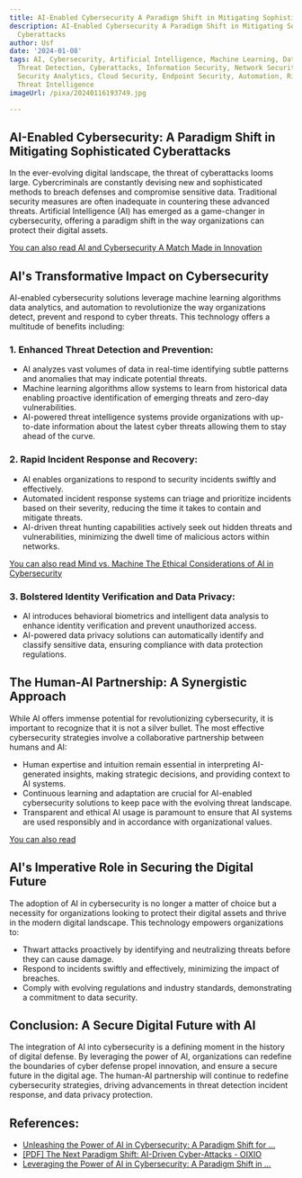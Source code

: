 ```yaml
---
title: AI-Enabled Cybersecurity A Paradigm Shift in Mitigating Sophisticated Cyberattacks
description: AI-Enabled Cybersecurity A Paradigm Shift in Mitigating Sophisticated
  Cyberattacks
author: Usf
date: '2024-01-08'
tags: AI, Cybersecurity, Artificial Intelligence, Machine Learning, Data Security,
  Threat Detection, Cyberattacks, Information Security, Network Security, Big Data,
  Security Analytics, Cloud Security, Endpoint Security, Automation, Risk Assessment,
  Threat Intelligence
imageUrl: /pixa/20240116193749.jpg

---
```

## AI-Enabled  Cybersecurity: A Paradigm Shift in Mitigating  Sophisticated Cyberattacks

In the ever-evolving digital landscape, the threat of cyberattacks looms large. Cybercriminals are constantly devising new and sophisticated methods to breach defenses and  compromise sensitive data. Traditional security measures are often inadequate in countering these advanced threats. Artificial Intelligence (AI) has emerged  as  a game-changer  in cybersecurity, offering  a paradigm shift in the way organizations can protect their digital assets.

[You can also read  AI and Cybersecurity A  Match Made in Innovation](AI%20and%20Cybersecurity%20A%20Match%20Made%20in%20Innovation)


## AI's Transformative Impact on Cybersecurity

AI-enabled cybersecurity solutions leverage machine learning algorithms data analytics, and automation  to revolutionize the way organizations detect, prevent and respond to cyber  threats. This technology offers a multitude  of benefits including:

### 1. Enhanced Threat  Detection and Prevention:

- AI analyzes vast  volumes of data in  real-time identifying subtle patterns and anomalies that may indicate potential threats.
- Machine  learning  algorithms allow systems to learn from historical data enabling proactive identification of emerging threats and zero-day vulnerabilities.
- AI-powered threat intelligence systems provide organizations with up-to-date information about the latest cyber threats allowing them to stay ahead of the curve.

### 2.  Rapid Incident Response and Recovery:

- AI  enables organizations to respond to security incidents swiftly and effectively.
- Automated incident response  systems can triage and prioritize incidents based on their severity, reducing the time it takes to contain and mitigate  threats.
- AI-driven threat hunting capabilities actively seek out hidden threats and vulnerabilities, minimizing the dwell time of malicious  actors within networks.

[You can also read Mind vs. Machine The Ethical Considerations of  AI in Cybersecurity](Mind%20vs.%20Machine%20The%20Ethical%20Considerations%20of%20AI%20in%20Cybersecurity)


### 3. Bolstered  Identity Verification and Data  Privacy:

- AI introduces behavioral biometrics and intelligent data analysis to enhance identity  verification and prevent  unauthorized access.
- AI-powered data privacy solutions can automatically identify and classify  sensitive data, ensuring compliance with data protection regulations.

## The  Human-AI Partnership: A Synergistic Approach

While AI  offers immense potential for revolutionizing cybersecurity, it is important to recognize that it is not a silver bullet. The most effective cybersecurity  strategies  involve a  collaborative partnership between humans and AI:

-  Human expertise and  intuition remain essential in interpreting  AI-generated insights, making strategic decisions,  and providing context to AI systems.
- Continuous learning and adaptation are crucial for AI-enabled cybersecurity solutions to keep pace with the evolving threat landscape.
- Transparent and  ethical AI usage is paramount to ensure that AI systems  are  used  responsibly and in accordance with organizational values.

[You can also read ]()


## AI's Imperative Role  in Securing the Digital Future

The adoption of AI in cybersecurity is no longer a matter of choice  but a necessity for organizations looking to protect their digital assets and thrive in the modern digital landscape. This technology empowers organizations to:

- Thwart attacks proactively by identifying and neutralizing threats before  they can cause damage.
- Respond to incidents swiftly and effectively,  minimizing the impact  of breaches.
- Comply with evolving regulations and industry standards, demonstrating a commitment to data security.

## Conclusion: A Secure Digital Future with AI

The integration of AI into cybersecurity is  a defining moment in the history of digital defense. By  leveraging the power of AI, organizations can redefine  the boundaries of cyber defense  propel innovation, and ensure a secure future in the digital  age. The human-AI partnership  will continue to redefine cybersecurity strategies, driving advancements in threat detection incident response, and  data privacy protection.

## References:
- [Unleashing the Power of AI in Cybersecurity: A Paradigm Shift for ...](https://www.linkedin.com/pulse/unleashing-power-ai-cybersecurity-paradigm-shift-modern-garbo-ms)
- [[PDF] The Next Paradigm Shift: AI-Driven Cyber-Attacks - OIXIO](https://www.oixio.ee/sites/default/files/the_next_paradigm_shift_-_ai_driven_cyber_attacks.pdf)
- [Leveraging the Power of AI in Cybersecurity: A Paradigm Shift in ...](https://medium.com/@sukhveersinghdhiman74/leveraging-the-power-of-ai-in-cybersecurity-a-paradigm-shift-in-digital-defense-33dbff42604a)
